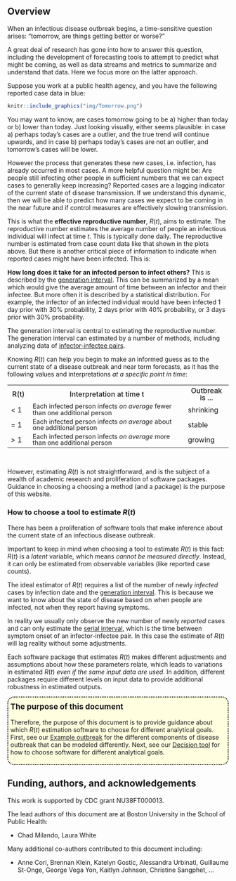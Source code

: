 ## Overview {.unnumbered}

When an infectious disease outbreak begins, a time-sensitive question arises: "tomorrow, are things getting better or worse?" 

A great deal of research has gone into how to answer this question, including the development of forecasting tools to attempt to predict what might be coming, as well as data streams and metrics to summarize and understand that data. Here we focus more on the latter approach.

Suppose you work at a public health agency, and you have the following reported case data in blue:

```r
knitr::include_graphics("img/Tomorrow.png")
```

You may want to know, are cases tomorrow going to be a) higher than today or b) lower than today. Just looking visually, either seems plausible: in case a) perhaps today's cases are a outlier, and the true trend will continue upwards, and in case b) perhaps today's cases are not an outlier, and tomorrow's cases will be lower. 

However the process that generates these new cases, i.e. infection, has already occurred in most cases. A more helpful question might be: Are people still infecting other people in sufficient numbers that we can expect cases to generally keep increasing? Reported cases are a lagging indicator of the current state of disease transmission. If we understand this dynamic, then we will be able to predict how many cases we expect to be coming in the near future and if control measures are effectively slowing transmission.

This is what the **effective reproductive number**, $R(t)$, aims to estimate. The reproductive number estimates the average number of people an infectious individual will infect at time $t$. This is typically done daily. The reproductive number is estimated from case count data like that shown in the plots above. But there is another  critical piece of information to indicate when reported cases might have been infected. This is: 

**How long does it take for an infected person to infect others?** This is described by the <a class="definition" href="glossary.qmd#genInt">generation interval</a>. This can be summarized by a mean which would give the average amount of time between an infector and their infectee. But more often it is described by a statistical distribution. For example, the infector of an infected individual would have been infected 1 day prior with 30% probability, 2 days prior with 40% probability, or 3 days prior with 30% probability. 

The generation interval is central to estimating the reproductive number. The generation interval can estimated by a number of methods, including analyzing data of [infector-infectee pairs](https://journals.lww.com/epidem/FullText/2009/05000/Estimation_of_the_Serial_Interval_of_Influenza.7.aspx?casa_token=ryVMHOD5AEgAAAAA:dTLXhhBPGA_sFo1yyON5_GDSwqV7cvMxb7p7FJAfHlO3OnpLfbTDLdgiWKNNz3_P4rQm18po9HSte9PtG_Sa0MQKRL0).

Knowing $R(t)$ can help you begin to make an informed guess as to the current state of a disease outbreak and near term forecasts, as it has the following values and interpretations *at a specific point in time*: 

```{=html}
<table>
    <!---HEADING --->
    <tr style="border-top: none; line-height: 1; padding: 2;">
      <th style="font-weight: 470; width: 10%">R(t)</th>
      <th style="font-weight: 470; width: 70%">Interpretation at time t</th>
      <th style="font-weight: 470; width: 20%">Outbreak is ...</th>
    </tr>
    <tr style="line-height: 1; padding: 2;">
      <td>< 1</td>
      <td style="font-size: 0.9em;">Each infected person infects <em>on average</em> fewer than one additional person</td>
      <td>shrinking</td>
    </tr>
    <tr style="line-height: 1; padding: 2;">
      <td>= 1</td>
      <td style="font-size: 0.9em;">Each infected person infects <em>on average</em> about one additional person</td>
      <td>stable</td>
    </tr>
    <tr style="line-height: 1; padding: 2;">
      <td>> 1</td>
      <td style="font-size: 0.9em;">Each infected person infects <em>on average</em> more than one additional person</td>
       <td>growing</td>
    </tr>
</table>
```
<div style="height:15px;"><br></div>

However, estimating $R(t)$ is not straightforward, and is the subject of a wealth of academic research and proliferation of software packages. Guidance in choosing a choosing a method (and a package) is the purpose of this website.

### How to choose a tool to estimate $R(t)$

There has been a proliferation of software tools that make inference about the current state of an infectious disease outbreak.

Important to keep in mind when choosing a tool to estimate $R(t)$ is this fact: $R(t)$ is a *latent* variable, which means *cannot be measured directly*. Instead, it can only be estimated from observable variables (like reported case counts). 

The ideal estimator of $R(t)$ requires a list of the number of newly *infected* cases by infection date and the <a class="definition" href="glossary.qmd#getInt">generation interval</a>. This is because we want to know about the state of disease based on when people are infected, not when they report having symptoms. 

In reality we usually only observe the new number of newly *reported* cases and can only estimate the <a class="definition" href="glossary.qmd#serialInt">serial interval</a>, which is the time between symptom onset of an infector-infectee pair. In this case the estimate of $R(t)$ will lag reality without some adjustments. 

Each software package that estimates $R(t)$ makes different adjustments and assumptions about how these parameters relate, which leads to variations in estimated $R(t)$ _even if the same input data are used_. In addition, different packages require different levels on input data to provide additional robustness in estimated outputs.

<div style="border: 2px dotted black; border-radius: 15px;padding: 5px; background-color: lightyellow;">
<h3 style="margin-top: 5px; font-size: 1.25em;">The purpose of this document</h3>

Therefore, the purpose of this document is to provide guidance about which $R(t)$ estimation software to choose for different analytical goals. First, see our [Example outbreak](simulation_tool.qmd) for the different components of disease outbreak that can be modeled differently. Next, see our [Decision tool](decisiontree.qmd) for how to choose software for different analytical goals.
</div>

## Funding, authors, and acknowledgements

This work is supported by CDC grant NU38FT000013.

The lead authors of this document are at Boston University in the School of Public Health:

- Chad Milando, Laura White

Many additional co-authors contributed to this document including:

- Anne Cori, Brennan Klein, Katelyn Gostic, Alessandra Urbinati, Guillaume St-Onge, George Vega Yon, Kaitlyn Johnson, Christine Sangphet, ...


